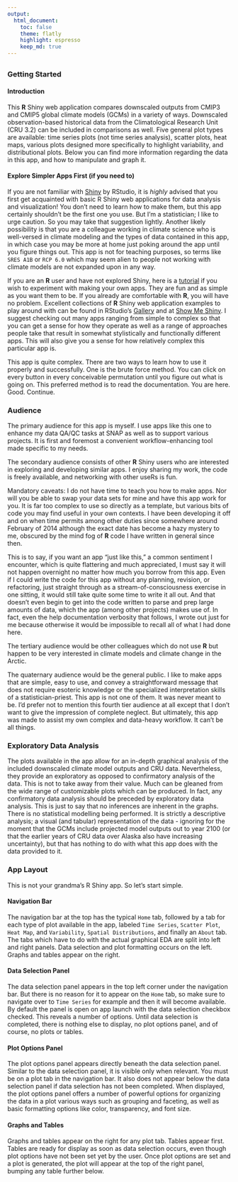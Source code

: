 ```yaml
---
output:
  html_document:
    toc: false
    theme: flatly
    highlight: espresso
    keep_md: true
---
```


##
##
### Getting Started

#### Introduction

This **R** Shiny web application compares downscaled outputs from CMIP3 and CMIP5 global climate models (GCMs) in a variety of ways.
Downscaled observation-based historical data from the Climatological Research Unit (CRU 3.2) can be included in comparisons as well. 
Five general plot types are available: time series plots (not time series analysis),
scatter plots, heat maps, various plots designed more specifically to highlight variability, and distributional plots.
Below you can find more information regarding the data in this app, and how to manipulate and graph it.

#### Explore Simpler Apps First (if you need to)

If you are not familiar with <a href="http://shiny.rstudio.com/" target="_blank">Shiny</a> by RStudio, it is *highly* advised that you first get acquainted with basic R Shiny web applications for data analysis and visualization!
You don't need to learn how to make them, but this app certainly shouldn't be the first one you use. But I'm a statistician; I like to urge caution. So you may take that suggestion lightly.
Another likely possibility is that you are a colleague working in climate science who is well-versed in climate modeling and the types of data contained in this app,
in which case you may be more at home just poking around the app until you figure things out.
This app is not for teaching purposes, so terms like `SRES A1B` or `RCP 6.0` which may seem alien to people not working with climate models are not expanded upon in any way.

If you are an **R** user and have not explored Shiny, here is a <a href="http://shiny.rstudio.com/tutorial/" target="_blank">tutorial</a> if you wish to experiment with making your own apps.
They are fun and as simple as you want them to be. If you already are comfortable with **R**, you will have no problem.
Excellent collections of **R** Shiny web application examples to play around with can be found in RStudio's <a href="http://shiny.rstudio.com/gallery/" target="_blank">Gallery</a> and at <a href="http://www.showmeshiny.com/" target="_blank">Show Me Shiny</a>.
I suggest checking out many apps ranging from simple to complex so that you can get a sense for how they operate
as well as a range of approaches people take that result in somewhat stylistically and functionally different apps.
This will also give you a sense for how relatively complex this particular app is.

This app is quite complex. There are two ways to learn how to use it properly and successfully.
One is the brute force method. You can click on every button in every conceivable permutation until you figure out what is going on.
This preferred method is to read the documentation. You are here. Good. Continue.

### Audience
The primary audience for this app is myself.
I use apps like this one to enhance my data QA/QC tasks at SNAP as well as to support various projects.
It is first and foremost a convenient workflow-enhancing tool made specific to my needs.

The secondary audience consists of other **R** Shiny users who are interested in exploring and developing similar apps.
I enjoy sharing my work, the code is freely available, and networking with other useRs is fun.

Mandatory caveats: I do not have time to teach you how to make apps.
Nor will you be able to swap your data sets for mine and have this app work for you. It is far too complex to use so directly as a template, but various bits of code you may find useful in your own contexts.
I have been developing it off and on when time permits among other duties since somewhere around February of 2014 although the exact date has become a hazy mystery to me,
obscured by the mind fog of **R** code I have written in general since then.

This is to say, if you want an app "just like this," a common sentiment I encounter, which is quite flattering and much appreciated, I must say it will not happen overnight no matter how much you borrow from this app.
Even if I could write the code for this app without any planning, revision, or refactoring, just straight through as a stream-of-consciousness exercise in one sitting, it would still take quite some time to write it all out.
And that doesn't even begin to get into the code written to parse and prep large amounts of data, which the app (among other projects) makes use of.
In fact, even the help documentation verbosity that follows, I wrote out just for me because otherwise it would be impossible to recall all of what I had done here.

The tertiary audience would be other colleagues which do not use **R** but happen to be very interested in climate models and climate change in the Arctic.

The quaternary audience would be the general public. I like to make apps that are simple, easy to use, and convey a straightforward message that does not require esoteric knowledge or the specialized interpretation skills of a statistician-priest.
This app is not one of them. It was never meant to be. I'd prefer not to mention this fourth tier audience at all except that I don't want to give the impression of complete neglect.
But ultimately, this app was made to assist my own complex and data-heavy workflow. It can't be all things.

### Exploratory Data Analysis
The plots available in the app allow for an in-depth graphical analysis of the included downscaled climate model outputs and CRU data.
Nevertheless, they provide an exploratory as opposed to confirmatory analysis of the data.
This is not to take away from their value. Much can be gleaned from the wide range of customizable plots which can be produced.
In fact, any confirmatory data analysis should be preceded by exploratory data analysis.
This is just to say that no inferences are inherent in the graphs. There is no statistical modelling being performed.
It is strictly a descriptive analysis; a visual (and tabular) representation of the data - 
ignoring for the moment that the GCMs include projected model outputs out to year 2100 (or that the earlier years of CRU data over Alaska also have increasing uncertainty),
but that has nothing to do with what this app does with the data provided to it.

### App Layout
This is not your grandma's R Shiny app. So let's start simple.

#### Navigation Bar
The navigation bar at the top has the typical `Home` tab, followed by a tab for each type of plot available in the app, labeled
`Time Series`, `Scatter Plot`, `Heat Map`, and `Variability`, `Spatial Distributions`, and finally an `About` tab.
The tabs which have to do with the actual graphical EDA are split into left and right panels.
Data selection and plot formatting occurs on the left. Graphs and tables appear on the right.

#### Data Selection Panel
The data selection panel appears in the top left corner under the navigation bar.
But there is no reason for it to appear on the `Home` tab, so make sure to navigate over to `Time Series` for example and then it will become available.
By default the panel is open on app launch with the data selection checkbox checked.
This reveals a number of options.
Until data selection is completed, there is nothing else to display, no plot options panel, and of course, no plots or tables.

#### Plot Options Panel
The plot options panel appears directly beneath the data selection panel. Similar to the data selection panel, it is visible only when relevant.
You must be on a plot tab in the navigation bar.
It also does not appear below the data selection panel if data selection has not been completed.
When displayed, the plot options panel offers a number of powerful options for organizing the data in a plot various ways such as grouping and faceting,
as well as basic formatting options like color, transparency, and font size.

#### Graphs and Tables
Graphs and tables appear on the right for any plot tab.
Tables appear first. Tables are ready for display as soon as data selection occurs, even though plot options have not been set yet by the user.
Once plot options are set and a plot is generated, the plot will appear at the top of the right panel, bumping any table further below.
